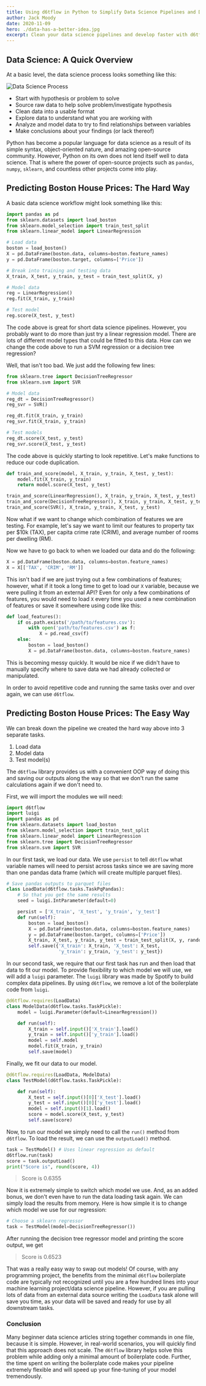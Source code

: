 ```yaml
---
title: Using d6tflow in Python to Simplify Data Science Pipelines and Develop Faster
author: Jack Moody
date: 2020-11-09
hero: ./data-has-a-better-idea.jpg
excerpt: Clean your data science pipelines and develop faster with d6tflow.
---
```


## Data Science: A Quick Overview

At a basic level, the data science process looks something like this:

![Data Science Process](./data-science-process.png)

- Start with hypothesis or problem to solve
- Source raw data to help solve problem/investigate hypothesis
- Clean data into a usable format
- Explore data to understand what you are working with
- Analyze and model data to try to find relationships between variables
- Make conclusions about your findings (or lack thereof)

Python has become a popular language for data science as a result of its simple syntax, object-oriented
nature, and amazing open-source community. However, Python on its own does not lend itself well to data
science. That is where the power of open-source projects such as `pandas`, `numpy`, `sklearn`, and countless
other projects come into play.

## Predicting Boston House Prices: The Hard Way

A basic data science workflow might look something like this:

```python
import pandas as pd
from sklearn.datasets import load_boston
from sklearn.model_selection import train_test_split
from sklearn.linear_model import LinearRegression

# Load data
boston = load_boston()
X = pd.DataFrame(boston.data, columns=boston.feature_names)
y = pd.DataFrame(boston.target, columns=['Price'])

# Break into training and testing data
X_train, X_test, y_train, y_test = train_test_split(X, y)

# Model data
reg = LinearRegression()
reg.fit(X_train, y_train)

# Test model
reg.score(X_test, y_test)
```

The code above is great for short data science pipelines. However, you probably want to do more than just try
a linear regression model. There are lots of different model types that could be fitted to this data. How can we
change the code above to run a SVM regression or a decision tree regression?

Well, that isn't too bad. We just add the following few lines:

```python
from sklearn.tree import DecisionTreeRegressor
from sklearn.svm import SVR

# Model data
reg_dt = DecisionTreeRegressor()
reg_svr = SVR()

reg_dt.fit(X_train, y_train)
reg_svr.fit(X_train, y_train)

# Test models
reg_dt.score(X_test, y_test)
reg_svr.score(X_test, y_test)
```

The code above is quickly starting to look repetitive. Let's make functions to reduce our code duplication.

```python
def train_and_score(model, X_train, y_train, X_test, y_test):
    model.fit(X_train, y_train)
    return model.score(X_test, y_test)

train_and_score(LinearRegression(), X_train, y_train, X_test, y_test)
train_and_score(DecisionTreeRegressor(), X_train, y_train, X_test, y_test)
train_and_score(SVR(), X_train, y_train, X_test, y_test)
```

Now what if we want to change which combination of features we are testing. For example, let's say we want to
limit our features to property tax per \$10k (TAX), per capita crime rate (CRIM), and average number of rooms
per dwelling (RM).

Now we have to go back to when we loaded our data and do the following:

```python
X = pd.DataFrame(boston.data, columns=boston.feature_names)
X = X[['TAX', 'CRIM', 'RM']]
```

This isn't bad if we are just trying out a few combinations of features; however, what if it took a long time
to get to load our `X` variable, because we were pulling it from an external API? Even for only a few combinations
of features, you would need to load `X` every time you used a new combination of features or save it somewhere using
code like this:

```python
def load_features():
    if os.path.exists('/path/to/features.csv'):
        with open('path/to/features.csv') as f:
            X = pd.read_csv(f)
    else:
        boston = load_boston()
        X = pd.DataFrame(boston.data, columns=boston.feature_names)
```

This is becoming messy quickly. It would be nice if we didn't have to manually specify where to save data we had already
collected or manipulated.

In order to avoid repetitive code and running the same tasks over and over again, we can use `d6tflow`.

## Predicting Boston House Prices: The Easy Way

We can break down the pipeline we created the hard way above into 3 separate tasks.

1. Load data
2. Model data
3. Test model(s)

The `d6tflow` library provides us with a convenient OOP way of doing this and saving our outputs along the way
so that we don't run the same calculations again if we don't need to.

First, we will import the modules we will need:

```python
import d6tflow
import luigi
import pandas as pd
from sklearn.datasets import load_boston
from sklearn.model_selection import train_test_split
from sklearn.linear_model import LinearRegression
from sklearn.tree import DecisionTreeRegressor
from sklearn.svm import SVR
```

In our first task, we load our data. We use `persist` to tell `d6tflow` what variable names
will need to persist across tasks since we are saving more than one pandas data frame (which will create
multiple parquet files).

```python
# Save pandas outputs to parquet files
class LoadData(d6tflow.tasks.TaskPqPandas):
    # So that you get the same results
    seed = luigi.IntParameter(default=0)

    persist = ['X_train', 'X_test', 'y_train', 'y_test']
    def run(self):
        boston = load_boston()
        X = pd.DataFrame(boston.data, columns=boston.feature_names)
        y = pd.DataFrame(boston.target, columns=['Price'])
        X_train, X_test, y_train, y_test = train_test_split(X, y, random_state=self.seed)
        self.save({'X_train': X_train, 'X_test': X_test,
                   'y_train': y_train, 'y_test': y_test})
```

In our second task, we require that our first task has run and then load that data to fit our model.
To provide flexibility to which model we will use, we will add a `luigi` parameter. The `luigi` library
was made by Spotify to build complex data pipelines. By using `d6tflow`, we remove a lot of the boilerplate
code from `luigi`.

```python
@d6tflow.requires(LoadData)
class ModelData(d6tflow.tasks.TaskPickle):
    model = luigi.Parameter(default=LinearRegression())

    def run(self):
        X_train = self.input()['X_train'].load()
        y_train = self.input()['y_train'].load()
        model = self.model
        model.fit(X_train, y_train)
        self.save(model)
```

Finally, we fit our data to our model.

```python
@d6tflow.requires(LoadData, ModelData)
class TestModel(d6tflow.tasks.TaskPickle):

    def run(self):
        X_test = self.input()[0]['X_test'].load()
        y_test = self.input()[0]['y_test'].load()
        model = self.input()[1].load()
        score = model.score(X_test, y_test)
        self.save(score)
```

Now, to run our model we simply need to call the `run()` method from `d6tflow`. To load the result, we can
use the `outputLoad()` method.

```python
task = TestModel() # Uses linear regression as default
d6tflow.run(task)
score = task.outputLoad()
print("Score is", round(score, 4))
```

> Score is 0.6355

Now it is extremely simple to switch which model we use. And, as an added bonus, we don't even have to run the
data loading task again. We can simply load the results from memory. Here is how simple it is to change which model
we use for our regression:

```python
# Choose a sklearn regressor
task = TestModel(model=DecisionTreeRegressor())
```

After running the decision tree regressor model and printing the score output, we get

> Score is 0.6523

That was a really easy way to swap out models! Of course, with any programming project, the benefits from the minimal `d6tflow` boilerplate code are typically
not recognized until you are a few hundred lines into your machine learning project/data science pipeline.
However, if you are pulling lots of data from an external data source writing the `LoadData` task alone will save you time, as your data will be saved and ready for use by all downstream tasks.

### Conclusion

Many beginner data science articles string together commands in one file, because it is simple. However, in real-world scenarios, you will quickly find that this approach does not scale.
The `d6tflow` library helps solve this problem while adding only a minimal amount of boilerplate code. Further, the time spent on writing the boilerplate code makes your pipeline
extremely flexible and will speed up your fine-tuning of your model tremendously.
